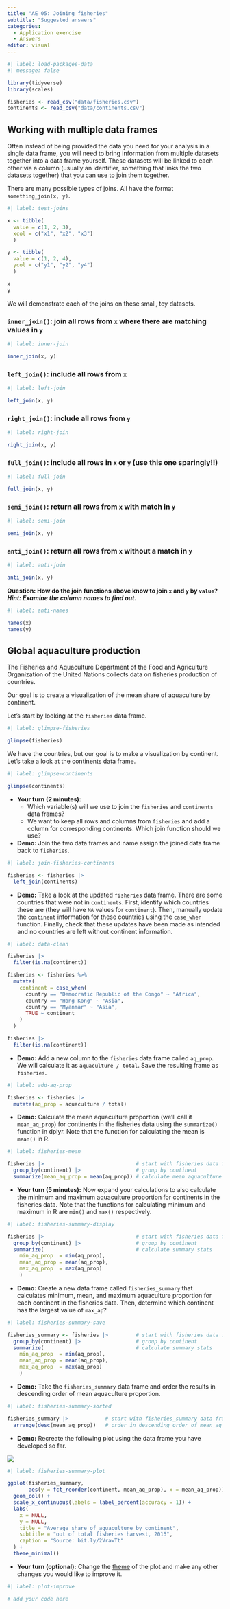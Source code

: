 ```yaml
---
title: "AE 05: Joining fisheries"
subtitle: "Suggested answers"
categories: 
  - Application exercise
  - Answers
editor: visual
---
```


```r
#| label: load-packages-data
#| message: false

library(tidyverse)
library(scales)

fisheries <- read_csv("data/fisheries.csv")
continents <- read_csv("data/continents.csv")
```

## Working with multiple data frames

Often instead of being provided the data you need for your analysis in a single data frame, you will need to bring information from multiple datasets together into a data frame yourself. These datasets will be linked to each other via a column (usually an identifier, something that links the two datasets together) that you can use to join them together.

There are many possible types of joins. All have the format `something_join(x, y)`.

```r
#| label: test-joins

x <- tibble(
  value = c(1, 2, 3),
  xcol = c("x1", "x2", "x3")
  )

y <- tibble(
  value = c(1, 2, 4),
  ycol = c("y1", "y2", "y4")
  )

x
y
```

We will demonstrate each of the joins on these small, toy datasets.

### `inner_join()`: join all rows from `x` where there are matching values in `y`

```r
#| label: inner-join

inner_join(x, y)
```

### `left_join()`: include all rows from `x`

```r
#| label: left-join

left_join(x, y)
```

### `right_join()`: include all rows from `y`

```r
#| label: right-join

right_join(x, y)
```

### `full_join()`: include all rows in `x` or `y` (use this one sparingly!!)

```r
#| label: full-join

full_join(x, y)
```

### `semi_join()`: return all rows from `x` with match in `y`

```r
#| label: semi-join

semi_join(x, y)
```

### `anti_join()`: return all rows from `x` without a match in `y`

```r
#| label: anti-join

anti_join(x, y)
```

**Question: How do the join functions above know to join `x` and `y` by `value`? *Hint: Examine the column names to find out.***

```r
#| label: anti-names

names(x)
names(y)
```

## Global aquaculture production

The Fisheries and Aquaculture Department of the Food and Agriculture Organization of the United Nations collects data on fisheries production of countries.

Our goal is to create a visualization of the mean share of aquaculture by continent.

Let's start by looking at the `fisheries` data frame.

```r
#| label: glimpse-fisheries

glimpse(fisheries)
```

We have the countries, but our goal is to make a visualization by continent. Let's take a look at the continents data frame.

```r
#| label: glimpse-continents

glimpse(continents)
```

-   **Your turn (2 minutes):**
    -   Which variable(s) will we use to join the `fisheries` and `continents` data frames?
    -   We want to keep all rows and columns from `fisheries` and add a column for corresponding continents. Which join function should we use?
-   **Demo:** Join the two data frames and name assign the joined data frame back to `fisheries`.

```r
#| label: join-fisheries-continents

fisheries <- fisheries |>
  left_join(continents)
```

-   **Demo:** Take a look at the updated `fisheries` data frame. There are some countries that were not in `continents`. First, identify which countries these are (they will have `NA` values for `continent`). Then, manually update the `continent` information for these countries using the `case_when` function. Finally, check that these updates have been made as intended and no countries are left without continent information.

```r
#| label: data-clean

fisheries |>
  filter(is.na(continent))

fisheries <- fisheries %>%
  mutate(
    continent = case_when(
      country == "Democratic Republic of the Congo" ~ "Africa",
      country == "Hong Kong" ~ "Asia",
      country == "Myanmar" ~ "Asia",
      TRUE ~ continent
    )
  )

fisheries |>
  filter(is.na(continent))
```

-   **Demo:** Add a new column to the `fisheries` data frame called `aq_prop`. We will calculate it as `aquaculture / total`. Save the resulting frame as `fisheries`.

```r
#| label: add-aq-prop

fisheries <- fisheries |>
  mutate(aq_prop = aquaculture / total)
```

-   **Demo:** Calculate the mean aquaculture proportion (we'll call it `mean_aq_prop`) for continents in the fisheries data using the `summarize()` function in dplyr. Note that the function for calculating the mean is `mean()` in R.

```r
#| label: fisheries-mean

fisheries |>                              # start with fisheries data frame
  group_by(continent) |>                  # group by continent
  summarize(mean_aq_prop = mean(aq_prop)) # calculate mean aquaculture
```

-   **Your turn (5 minutes):** Now expand your calculations to also calculate the minimum and maximum aquaculture proportion for continents in the fisheries data. Note that the functions for calculating minimum and maximum in R are `min()` and `max()` respectively.

```r
#| label: fisheries-summary-display

fisheries |>                              # start with fisheries data frame
  group_by(continent) |>                  # group by continent
  summarize(                              # calculate summary stats  
    min_aq_prop  = min(aq_prop),
    mean_aq_prop = mean(aq_prop),
    max_aq_prop  = max(aq_prop)
    )    
```

-   **Demo:** Create a new data frame called `fisheries_summary` that calculates minimum, mean, and maximum aquaculture proportion for each continent in the fisheries data. Then, determine which continent has the largest value of `max_ap`?

```r
#| label: fisheries-summary-save

fisheries_summary <- fisheries |>         # start with fisheries data frame
  group_by(continent) |>                  # group by continent
  summarize(                              # calculate summary stats  
    min_aq_prop  = min(aq_prop),
    mean_aq_prop = mean(aq_prop),
    max_aq_prop  = max(aq_prop)
    )
```

-   **Demo:** Take the `fisheries_summary` data frame and order the results in descending order of mean aquaculture proportion.

```r
#| label: fisheries-summary-sorted

fisheries_summary |>            # start with fisheries_summary data frame
  arrange(desc(mean_aq_prop))   # order in descending order of mean_aq_prop
```

-   **Demo:** Recreate the following plot using the data frame you have developed so far.

![](images/aquaculture-production-by-continent.png){fig-align="center"}

```r
#| label: fisheries-summary-plot

ggplot(fisheries_summary, 
       aes(y = fct_reorder(continent, mean_aq_prop), x = mean_aq_prop)) +
  geom_col() +
  scale_x_continuous(labels = label_percent(accuracy = 1)) +
  labs(
    x = NULL,
    y = NULL,
    title = "Average share of aquaculture by continent",
    subtitle = "out of total fisheries harvest, 2016",
    caption = "Source: bit.ly/2VrawTt"
  ) +
  theme_minimal()
```

-   **Your turn (optional):** Change the [theme](https://ggplot2.tidyverse.org/reference/ggtheme.html) of the plot and make any other changes you would like to improve it.

```r
#| label: plot-improve

# add your code here
```
